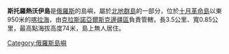 '''斯托羅熱沃伊島'''是[[俄羅斯|俄羅斯]]的島嶼，屬於[[北地群島|北地群島]]的一部分，位於[[十月革命島|十月革命島]]以東950米的[[喀拉海|喀拉海]]，由[[克拉斯諾亞爾斯克邊疆區|克拉斯諾亞爾斯克邊疆區]]負責管轄，長3.5公里、寬0.85公里，最高點海拔高度74米，島上無人居住。

{{Russia-geo-stub}}
[[Category:俄羅斯島嶼|Category:俄羅斯島嶼]]